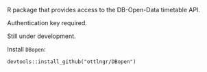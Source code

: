 R package that provides access to the DB-Open-Data timetable API.

Authentication key required.

Still under development.

Install `DBopen`:
```
devtools::install_github("ottlngr/DBopen")
```

